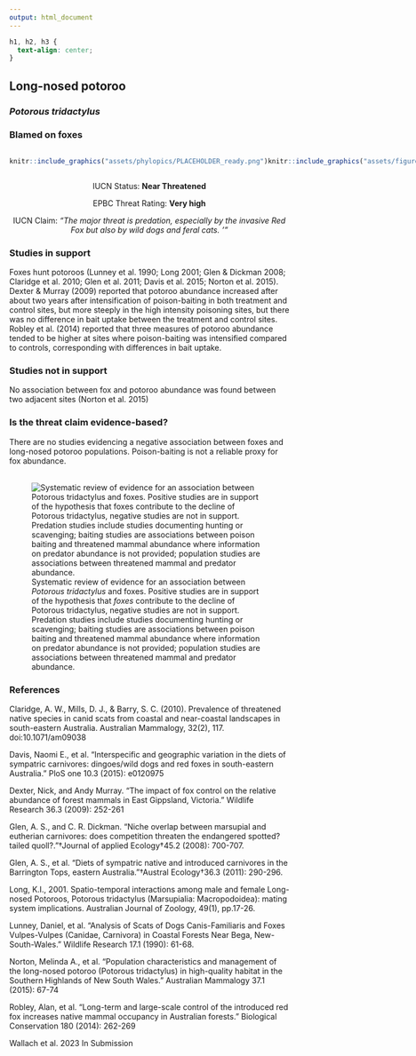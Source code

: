 ```yaml
---
output: html_document
---
```

```css
h1, h2, h3 {
  text-align: center;
}
```

## **Long-nosed potoroo**
### *Potorous tridactylus*
### Blamed on foxes

:::: {style="display: flex;"}

::: {}
  ```r
  knitr::include_graphics("assets/phylopics/PLACEHOLDER_ready.png")
  ```
:::

::: {}

:::

::: {}
  ```r
  knitr::include_graphics("assets/figures/Map_Fox_Potorous tridactylus.png")
  ```
:::

::::
<center>
IUCN Status: **Near Threatened**

EPBC Threat Rating: **Very high**

IUCN Claim: *"The major threat is predation, especially by the invasive Red Fox but also by wild dogs and feral cats. '"*

</center>

### Studies in support

Foxes hunt potoroos (Lunney et al. 1990; Long 2001; Glen & Dickman 2008; Claridge et al. 2010; Glen et al. 2011; Davis et al. 2015; Norton et al. 2015). Dexter & Murray (2009) reported that potoroo abundance increased after about two years after intensification of poison-baiting in both treatment and control sites, but more steeply in the high intensity poisoning sites, but there was no difference in bait uptake between the treatment and control sites. Robley et al. (2014) reported that three measures of potoroo abundance tended to be higher at sites where poison-baiting was intensified compared to controls, corresponding with differences in bait uptake.

### Studies not in support

No association between fox and potoroo abundance was found between two adjacent sites (Norton et al. 2015)

### Is the threat claim evidence-based?

There are no studies evidencing a negative association between foxes and long-nosed potoroo populations. Poison-baiting is not a reliable proxy for fox abundance.
<br>
<br>

![ Systematic review of evidence for an association between *Potorous tridactylus* and foxes. Positive studies are in support of the hypothesis that *foxes* contribute to the decline of Potorous tridactylus, negative studies are not in support. Predation studies include studies documenting hunting or scavenging; baiting studies are associations between poison baiting and threatened mammal abundance where information on predator abundance is not provided; population studies are associations between threatened mammal and predator abundance.](assets/figures/Main_Evidence_Fox_Potorous tridactylus.png)

### References

Claridge, A. W., Mills, D. J., & Barry, S. C. (2010). Prevalence of threatened native species in canid scats from coastal and near-coastal landscapes in south-eastern Australia. Australian Mammalogy, 32(2), 117. doi:10.1071/am09038 

Davis, Naomi E., et al. "Interspecific and geographic variation in the diets of sympatric carnivores: dingoes/wild dogs and red foxes in south-eastern Australia." PloS one 10.3 (2015): e0120975

Dexter, Nick, and Andy Murray. "The impact of fox control on the relative abundance of forest mammals in East Gippsland, Victoria." Wildlife Research 36.3 (2009): 252-261

Glen, A. S., and C. R. Dickman. "Niche overlap between marsupial and eutherian carnivores: does competition threaten the endangered spotted?tailed quoll?."†Journal of applied Ecology†45.2 (2008): 700-707.

Glen, A. S., et al. "Diets of sympatric native and introduced carnivores in the Barrington Tops, eastern Australia."†Austral Ecology†36.3 (2011): 290-296.

Long, K.I., 2001. Spatio-temporal interactions among male and female Long-nosed Potoroos, Potorous tridactylus (Marsupialia: Macropodoidea): mating system implications. Australian Journal of Zoology, 49(1), pp.17-26.

Lunney, Daniel, et al. "Analysis of Scats of Dogs Canis-Familiaris and Foxes Vulpes-Vulpes (Canidae, Carnivora) in Coastal Forests Near Bega, New-South-Wales." Wildlife Research 17.1 (1990): 61-68.

Norton, Melinda A., et al. "Population characteristics and management of the long-nosed potoroo (Potorous tridactylus) in high-quality habitat in the Southern Highlands of New South Wales." Australian Mammalogy 37.1 (2015): 67-74

Robley, Alan, et al. "Long-term and large-scale control of the introduced red fox increases native mammal occupancy in Australian forests." Biological Conservation 180 (2014): 262-269

Wallach et al. 2023 In Submission

